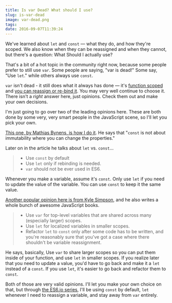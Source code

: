 ```yaml
---
title: Is var Dead? What should I use?
slug: is-var-dead
image: var-dead.png
tags: 
date: 2016-09-07T11:39:24
---
```


We've learned about <code>let</code> and <code>const</code> — what they do, and how they're scoped. We also know when they can be reassigned and when they cannot, but there's a question: What Should I actually use?

That's a bit of a hot topic in the community right now, because some people prefer to still use <code>var</code>. Some people are saying, "var is dead!" Some say, "Use <code>let</code>." while others always use <code>const</code>.

<code>var</code> isn't dead - it still does what it always has done — it's <a href="http://wesbos.com/javascript-scoping/">function scoped</a> and <a href="http://wesbos.com/let-vs-const/">you can reassign or re-bind it</a>. You may very well continue to choose it. There isn't a <em>right</em> answer here, just opinions. Check them out and make your own decisions.

I'm just going to go over two of the leading opinions here. These are both done by some very, very smart people in the JavaScript scene, so I'll let you pick your own.

<a href="https://mathiasbynens.be/notes/es6-const">This one, by Mathias Bynens, is how I do it</a>. He says that "<code>const</code> is not about immutability where you can change the properties."

Later on in the article he talks about <code>let</code> vs. <code>const</code>...

<blockquote>
  <ul>
  <li>Use <code>const</code> by default </li>
  <li>Use <code>let</code> only if rebinding is needed. </li>
  <li><code>var</code> should not be ever used in ES6.</li>
  </ul>
</blockquote>

Whenever you make a variable, assume it's <code>const</code>.  Only use <code>let</code> if you need to update the value of the variable. You can use <code>const</code> to keep it the same value.

<a href="http://blog.getify.com/constantly-confusing-const/">Another popular opinion here is from Kyle Simpson</a>, and he also writes a whole bunch of awesome JavaScript books.

<blockquote>
  <ul>
  <li>Use <code>var</code> for top-level variables that are shared across many (especially larger) scopes. </li>
  <li>Use <code>let</code> for localized variables in smaller scopes.</li>
  <li>Refactor <code>let</code> to <code>const</code> only after some code has to be written, and you're reasonably sure that you've got a case where there shouldn't be variable reassignment.</li>
  </ul>
</blockquote>

He says, basically, Use <code>var</code> to share larger scopes so you can put them inside of your function, and use <code>let</code> in smaller scopes. If you realize later that you need to update a value, you'd have to go back and make it a <code>let</code> instead of a <code>const</code>. If you use <code>let</code>, it's easier to go back and refactor them to <code>const</code>.

Both of those are very valid opinions. I'll let you make your own choice on that, but through <a href="https://es6.io">the ES6.io series</a>, I'll be using <code>const</code> by default, <code>let</code> whenever I need to reassign a variable, and stay away from <code>var</code> entirely.